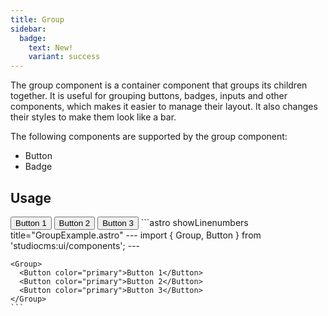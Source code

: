 ```yaml
---
title: Group
sidebar:
  badge:
    text: New!
    variant: success
---
```



The group component is a container component that groups its children together. 
It is useful for grouping buttons, badges, inputs and other components, which
makes it easier to manage their layout. It also changes their styles to make them
look like a bar.

The following components are supported by the group component:

- Button
- Badge

## Usage

<Tabs>
  <TabItem label="Preview">
    <PreviewCard>
      <Group>
        <Button color="primary">Button 1</Button>
        <Button color="primary">Button 2</Button>
        <Button color="primary">Button 3</Button>
      </Group>
    </PreviewCard>
  </TabItem>
  <TabItem label="Code">
    ```astro showLinenumbers title="GroupExample.astro"
    ---
    import { Group, Button } from 'studiocms:ui/components';
    ---

    <Group>
      <Button color="primary">Button 1</Button>
      <Button color="primary">Button 2</Button>
      <Button color="primary">Button 3</Button>
    </Group>
    ```
  </TabItem>
</Tabs>
